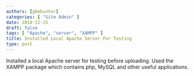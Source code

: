 ```yaml
---
authors: [gbmhunter]
categories: [ "Site Admin" ]
date: 2010-12-15
draft: false
tags: [ "Apache", "server", "XAMPP" ]
title: Installed Local Apache Server For Testing
type: post
---
```



Installed a local Apache server for testing before uploading. Used the XAMPP package which contains php, MySQL and other useful applications.
